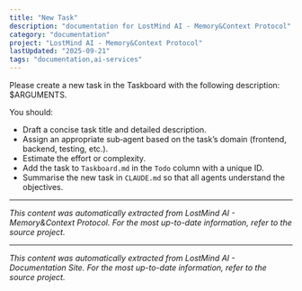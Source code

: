 ```yaml
---
title: "New Task"
description: "documentation for LostMind AI - Memory&Context Protocol"
category: "documentation"
project: "LostMind AI - Memory&Context Protocol"
lastUpdated: "2025-09-21"
tags: "documentation,ai-services"
---
```


Please create a new task in the Taskboard with the following description: $ARGUMENTS.

You should:
- Draft a concise task title and detailed description.
- Assign an appropriate sub‑agent based on the task’s domain (frontend, backend, testing, etc.).
- Estimate the effort or complexity.
- Add the task to `Taskboard.md` in the `Todo` column with a unique ID.
- Summarise the new task in `CLAUDE.md` so that all agents understand the objectives.

---
*This content was automatically extracted from LostMind AI - Memory&Context Protocol. For the most up-to-date information, refer to the source project.*


---
*This content was automatically extracted from LostMind AI - Documentation Site. For the most up-to-date information, refer to the source project.*
